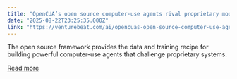 ```yaml
---
title: "OpenCUA’s open source computer-use agents rival proprietary models from OpenAI and Anthropic"
date: "2025-08-22T23:25:35.000Z"
link: "https://venturebeat.com/ai/opencuas-open-source-computer-use-agents-rival-proprietary-models-from-openai-and-anthropic/"
---
```


The open source framework provides the data and training recipe for building powerful computer-use agents that challenge proprietary systems.

[Read more](https://venturebeat.com/ai/opencuas-open-source-computer-use-agents-rival-proprietary-models-from-openai-and-anthropic/)
